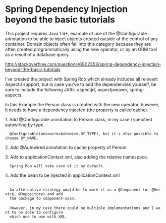 = Spring Dependency Injection beyond the basic tutorials =

This project requires Java 1.6+, example of use of the @Configurable annotation to be able to
inject objects created outside of the control of any container. Domain objects often fall
into this category because they are often created programmatically using the new operator, or by
an ORM tool as a result of a database query.

http://stackoverflow.com/questions/6902353/spring-dependency-injection-beyond-the-basic-tutorials

I've created the project with Spring Roo which already includes all relevant AspectJ support, but 
in case you've to add the dependencies yourself, be sure to include the following JARs: aspectjrt,
aspectjweaver, spring-aspects.

In this Example the Person class is created with the new operator, however, it needs to have a
dependency injected (the property is called cache).

1. Add @Configurable annotation to Person class, in my case I specified autowiring by type.
   @Configurable(autowire=Autowire.BY_TYPE), but it's also possible to choose BY_NAME.

2. Add @Autowired annotation to cache property of Person

3. Add <context:spring-configured/> to applicationContext.xml, also adding the relative namespace.
   Spring Roo will take care of it by default.

4. Add the bean to be injected in applicationContext.xml
   <bean id="myCache" class="org.obliquid.springdi.cache.NullCache"/>
   An alternative strategy would be to mark it as a @Component (or @Service, @Repository) and add
   the package to component-scan:
   <context:component-scan base-package="org.obliquid.springdi"/>
   However, in my case there could be multiple implementations and I want to be able to configure
   which one to use with XML.




